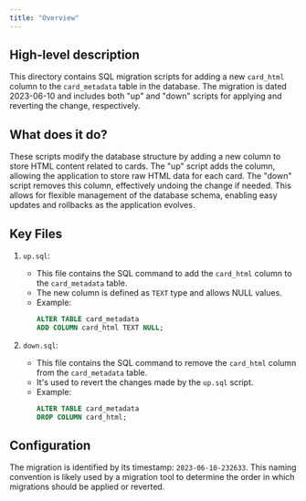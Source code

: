 ```yaml
---
title: "Overview"
---
```


## High-level description
This directory contains SQL migration scripts for adding a new `card_html` column to the `card_metadata` table in the database. The migration is dated 2023-06-10 and includes both "up" and "down" scripts for applying and reverting the change, respectively.

## What does it do?
These scripts modify the database structure by adding a new column to store HTML content related to cards. The "up" script adds the column, allowing the application to store raw HTML data for each card. The "down" script removes this column, effectively undoing the change if needed. This allows for flexible management of the database schema, enabling easy updates and rollbacks as the application evolves.

## Key Files

1. `up.sql`:
   - This file contains the SQL command to add the `card_html` column to the `card_metadata` table.
   - The new column is defined as `TEXT` type and allows NULL values.
   - Example:
     ```sql
     ALTER TABLE card_metadata
     ADD COLUMN card_html TEXT NULL;
     ```

2. `down.sql`:
   - This file contains the SQL command to remove the `card_html` column from the `card_metadata` table.
   - It's used to revert the changes made by the `up.sql` script.
   - Example:
     ```sql
     ALTER TABLE card_metadata
     DROP COLUMN card_html;
     ```

## Configuration
The migration is identified by its timestamp: `2023-06-10-232633`. This naming convention is likely used by a migration tool to determine the order in which migrations should be applied or reverted.